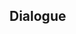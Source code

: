{{Genius Invokation TCG Stage
|title        = The Oceanid's Concern
|type         = Friendly Fracas
|group        = Tavern Challenge
|character    = Finnick
|requirement  = 3
|introduction = "Meow." "Ah, the cat who wanders by the waters of Qingce Village told me the tale of the spirit of the waters..."<br />{{Color|bp|Special Rule: "Rhodeia of Loch" is immune to Frozen, Stun, and Petrification, gains Elemental Lifeform: Hydro when the battle begins, and starts with the Talent Card "Streaming Surge" equipped.}}
|objective_1  = Achieve victory
|reward_1     = Rhodeia of Loch*1
|objective_2  = Achieve victory within 5 Rounds
|reward_2     = Streaming Surge*1
|objective_3  = Win with less than 2 characters defeated
|reward_3     = Streaming Surge*1
|lineup       = Rhodeia of Loch#30
}}

==Dialogue==
{{Transclude|Genius Invokation TCG/Stage/Finnick|The Oceanid's Concern}}